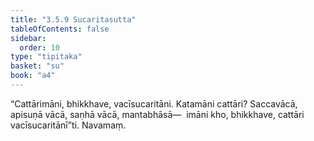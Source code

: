 ```yaml
---
title: "3.5.9 Sucaritasutta"
tableOfContents: false
sidebar:
  order: 10
type: "tipitaka"
basket: "su"
book: "a4"
---
```



<DynamicBreadcrumb />

<Division number="149" book="a4">

<Paragraph number="899" book="a4">
“Cattārimāni, bhikkhave, vacīsucaritāni. Katamāni cattāri? Saccavācā, apisuṇā vācā, saṇhā vācā, mantabhāsā—  imāni kho, bhikkhave, cattāri vacīsucaritānī”ti.

</Paragraph>
</Division>

<Paragraph number="900" type="center" book="a4">
Navamaṃ.
</Paragraph>